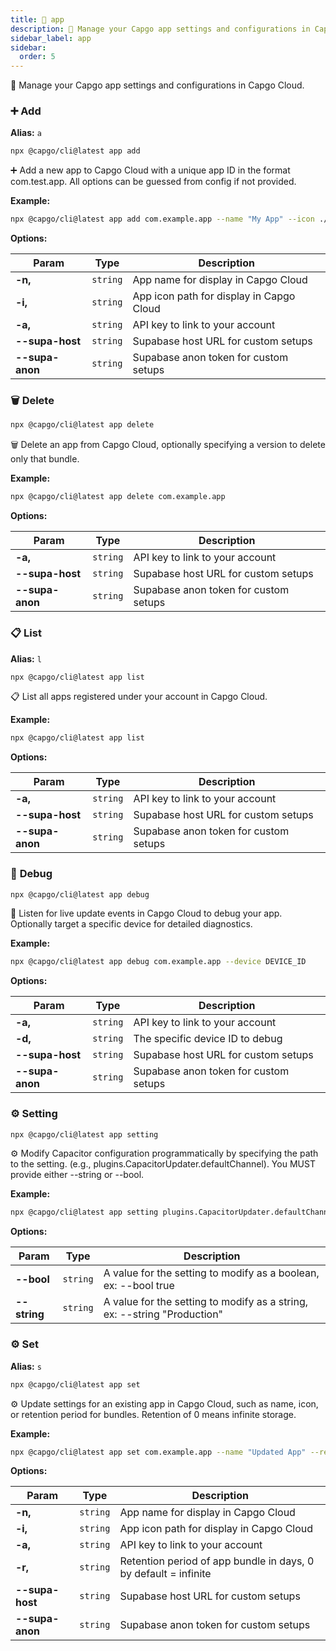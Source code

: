 ```yaml
---
title: 📱 app
description: 📱 Manage your Capgo app settings and configurations in Capgo Cloud.
sidebar_label: app
sidebar:
  order: 5
---
```


📱 Manage your Capgo app settings and configurations in Capgo Cloud.

### <a id="app-add"></a> ➕ **Add**

**Alias:** `a`

```bash
npx @capgo/cli@latest app add
```

➕ Add a new app to Capgo Cloud with a unique app ID in the format com.test.app.
All options can be guessed from config if not provided.

**Example:**

```bash
npx @capgo/cli@latest app add com.example.app --name "My App" --icon ./icon.png
```

**Options:**

| Param          | Type          | Description          |
| -------------- | ------------- | -------------------- |
| **-n,** | <code>string</code> | App name for display in Capgo Cloud |
| **-i,** | <code>string</code> | App icon path for display in Capgo Cloud |
| **-a,** | <code>string</code> | API key to link to your account |
| **--supa-host** | <code>string</code> | Supabase host URL for custom setups |
| **--supa-anon** | <code>string</code> | Supabase anon token for custom setups |

### <a id="app-delete"></a> 🗑️ **Delete**

```bash
npx @capgo/cli@latest app delete
```

🗑️ Delete an app from Capgo Cloud, optionally specifying a version to delete only that bundle.

**Example:**

```bash
npx @capgo/cli@latest app delete com.example.app
```

**Options:**

| Param          | Type          | Description          |
| -------------- | ------------- | -------------------- |
| **-a,** | <code>string</code> | API key to link to your account |
| **--supa-host** | <code>string</code> | Supabase host URL for custom setups |
| **--supa-anon** | <code>string</code> | Supabase anon token for custom setups |

### <a id="app-list"></a> 📋 **List**

**Alias:** `l`

```bash
npx @capgo/cli@latest app list
```

📋 List all apps registered under your account in Capgo Cloud.

**Example:**

```bash
npx @capgo/cli@latest app list
```

**Options:**

| Param          | Type          | Description          |
| -------------- | ------------- | -------------------- |
| **-a,** | <code>string</code> | API key to link to your account |
| **--supa-host** | <code>string</code> | Supabase host URL for custom setups |
| **--supa-anon** | <code>string</code> | Supabase anon token for custom setups |

### <a id="app-debug"></a> 🐞 **Debug**

```bash
npx @capgo/cli@latest app debug
```

🐞 Listen for live update events in Capgo Cloud to debug your app.
Optionally target a specific device for detailed diagnostics.

**Example:**

```bash
npx @capgo/cli@latest app debug com.example.app --device DEVICE_ID
```

**Options:**

| Param          | Type          | Description          |
| -------------- | ------------- | -------------------- |
| **-a,** | <code>string</code> | API key to link to your account |
| **-d,** | <code>string</code> | The specific device ID to debug |
| **--supa-host** | <code>string</code> | Supabase host URL for custom setups |
| **--supa-anon** | <code>string</code> | Supabase anon token for custom setups |

### <a id="app-setting"></a> ⚙️ **Setting**

```bash
npx @capgo/cli@latest app setting
```

⚙️ Modify Capacitor configuration programmatically by specifying the path to the setting.
(e.g., plugins.CapacitorUpdater.defaultChannel). You MUST provide either --string or --bool.

**Example:**

```bash
npx @capgo/cli@latest app setting plugins.CapacitorUpdater.defaultChannel --string "Production"
```

**Options:**

| Param          | Type          | Description          |
| -------------- | ------------- | -------------------- |
| **--bool** | <code>string</code> | A value for the setting to modify as a boolean, ex: --bool true |
| **--string** | <code>string</code> | A value for the setting to modify as a string, ex: --string "Production" |

### <a id="app-set"></a> ⚙️ **Set**

**Alias:** `s`

```bash
npx @capgo/cli@latest app set
```

⚙️ Update settings for an existing app in Capgo Cloud, such as name, icon, or retention period for bundles.
Retention of 0 means infinite storage.

**Example:**

```bash
npx @capgo/cli@latest app set com.example.app --name "Updated App" --retention 30
```

**Options:**

| Param          | Type          | Description          |
| -------------- | ------------- | -------------------- |
| **-n,** | <code>string</code> | App name for display in Capgo Cloud |
| **-i,** | <code>string</code> | App icon path for display in Capgo Cloud |
| **-a,** | <code>string</code> | API key to link to your account |
| **-r,** | <code>string</code> | Retention period of app bundle in days, 0 by default = infinite |
| **--supa-host** | <code>string</code> | Supabase host URL for custom setups |
| **--supa-anon** | <code>string</code> | Supabase anon token for custom setups |

